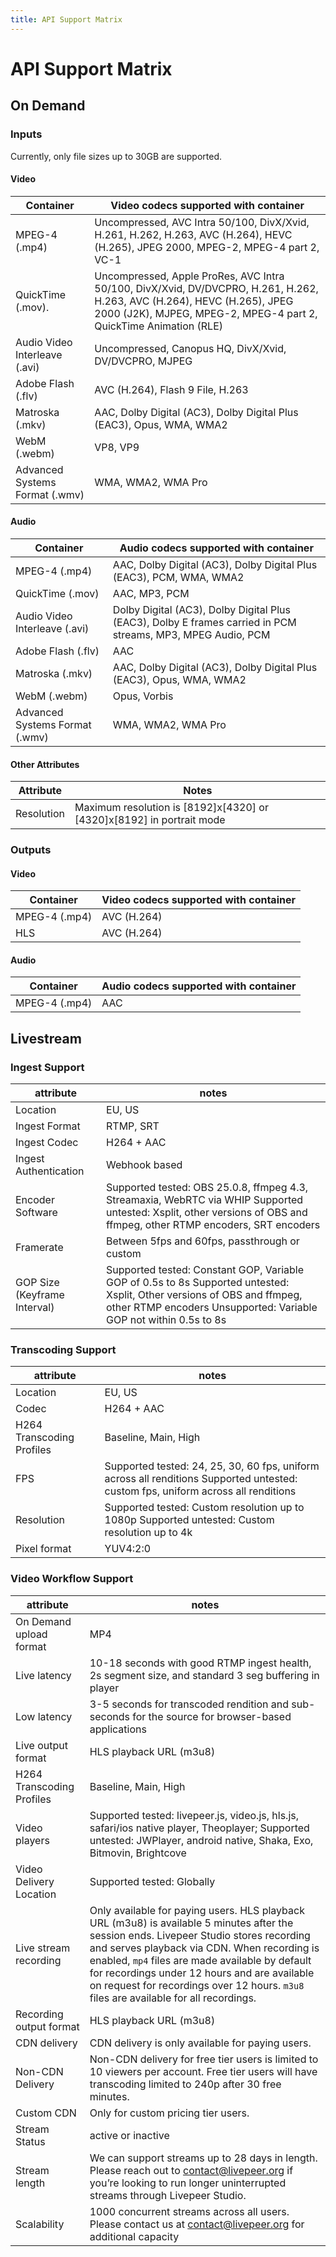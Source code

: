 ```yaml
---
title: API Support Matrix
---
```



# API Support Matrix

## On Demand

### Inputs

<Callout type="info" emoji="ℹ️">
  Currently, only file sizes up to 30GB are supported.
</Callout>

#### Video

| Container                      | Video codecs supported with container                                                                                                                                                        |
| ------------------------------ | -------------------------------------------------------------------------------------------------------------------------------------------------------------------------------------------- |
| MPEG-4 (.mp4)                  | Uncompressed, AVC Intra 50/100, DivX/Xvid, H.261, H.262, H.263, AVC (H.264), HEVC (H.265), JPEG 2000, MPEG-2, MPEG-4 part 2, VC-1                                                            |
| QuickTime (.mov).              | Uncompressed, Apple ProRes, AVC Intra 50/100, DivX/Xvid, DV/DVCPRO, H.261, H.262, H.263, AVC (H.264), HEVC (H.265), JPEG 2000 (J2K), MJPEG, MPEG-2, MPEG-4 part 2, QuickTime Animation (RLE) |
| Audio Video Interleave (.avi)  | Uncompressed, Canopus HQ, DivX/Xvid, DV/DVCPRO, MJPEG                                                                                                                                        |
| Adobe Flash (.flv)             | AVC (H.264), Flash 9 File, H.263                                                                                                                                                             |
| Matroska (.mkv)                | AAC, Dolby Digital (AC3), Dolby Digital Plus (EAC3), Opus, WMA, WMA2                                                                                                                         |
| WebM (.webm)                   | VP8, VP9                                                                                                                                                                                     |
| Advanced Systems Format (.wmv) | WMA, WMA2, WMA Pro                                                                                                                                                                           |

#### Audio

| Container                      | Audio codecs supported with container                                                                       |
| ------------------------------ | ----------------------------------------------------------------------------------------------------------- |
| MPEG-4 (.mp4)                  | AAC, Dolby Digital (AC3), Dolby Digital Plus (EAC3), PCM, WMA, WMA2                                         |
| QuickTime (.mov)               | AAC, MP3, PCM                                                                                               |
| Audio Video Interleave (.avi)  | Dolby Digital (AC3), Dolby Digital Plus (EAC3), Dolby E frames carried in PCM streams, MP3, MPEG Audio, PCM |
| Adobe Flash (.flv)             | AAC                                                                                                         |
| Matroska (.mkv)                | AAC, Dolby Digital (AC3), Dolby Digital Plus (EAC3), Opus, WMA, WMA2                                        |
| WebM (.webm)                   | Opus, Vorbis                                                                                                |
| Advanced Systems Format (.wmv) | WMA, WMA2, WMA Pro    

#### Other Attributes

| Attribute                 | Notes                                                                                                                            |
| ------------------------- | -------------------------------------------------------------------------------------------------------------------------------- |
| Resolution                | Maximum resolution is [8192]x[4320] or [4320]x[8192] in portrait mode                                                            |                                                                               

### Outputs

#### Video

| Container     | Video codecs supported with container |
| ------------- | ------------------------------------- |
| MPEG-4 (.mp4) | AVC (H.264)                           |
| HLS           | AVC (H.264)                           |

#### Audio

| Container     | Audio codecs supported with container |
| ------------- | ------------------------------------- |
| MPEG-4 (.mp4) | AAC                                   |

## Livestream

### Ingest Support

| attribute                    | notes                                                                                                                                                                                       |
| ---------------------------- | ------------------------------------------------------------------------------------------------------------------------------------------------------------------------------------------- |
| Location                     | EU, US                                                                                                                                                                                      |
| Ingest Format                | RTMP, SRT                                                                                                                                                                                   |
| Ingest Codec                 | H264 + AAC                                                                                                                                                                                  |
| Ingest Authentication        | Webhook based                                                                                                                                                                               |
| Encoder Software             | Supported tested: OBS 25.0.8, ffmpeg 4.3, Streamaxia, WebRTC via WHIP Supported untested: Xsplit, other versions of OBS and ffmpeg, other RTMP encoders, SRT encoders                  |
| Framerate                    | Between 5fps and 60fps, passthrough or custom                                                                                                                                               |
| GOP Size (Keyframe Interval) | Supported tested: Constant GOP, Variable GOP of 0.5s to 8s Supported untested: Xsplit, Other versions of OBS and ffmpeg, other RTMP encoders Unsupported: Variable GOP not within 0.5s to 8s |

### Transcoding Support

| attribute                 | notes                                                                                                                            |
| ------------------------- | -------------------------------------------------------------------------------------------------------------------------------- |
| Location                  | EU, US                                                                                                                           |
| Codec                     | H264 + AAC                                                                                                                       |
| H264 Transcoding Profiles | Baseline, Main, High                                                                                                             |
| FPS                       | Supported tested: 24, 25, 30, 60 fps, uniform across all renditions Supported untested: custom fps, uniform across all renditions |
| Resolution                | Supported tested: Custom resolution up to 1080p Supported untested: Custom resolution up to 4k                                    |
| Pixel format              | YUV4:2:0                                                                                                                         |

### Video Workflow Support

| attribute                 | notes                                                                                                                                                                                              |
| ------------------------- | -------------------------------------------------------------------------------------------------------------------------------------------------------------------------------------------------- |
| On Demand upload format   | MP4                                                                                                                                                                                                |
| Live latency              | 10-18 seconds with good RTMP ingest health, 2s segment size, and standard 3 seg buffering in player                                                                                                |
| Low latency               | 3-5 seconds for transcoded rendition and sub-seconds for the source for browser-based applications                                                                                                 |
| Live output format        | HLS playback URL (m3u8)                                                                                                                                                                            |
| H264 Transcoding Profiles | Baseline, Main, High                                                                                                                                                                               |
| Video players             | Supported tested: livepeer.js, video.js, hls.js, safari/ios native player, Theoplayer; Supported untested: JWPlayer, android native, Shaka, Exo, Bitmovin, Brightcove                              |
| Video Delivery Location   | Supported tested: Globally                                                                                                               |
| Live stream recording     | Only available for paying users. HLS playback URL (m3u8) is available 5 minutes after the session ends. Livepeer Studio stores recording and serves playback via CDN. When recording is enabled, `mp4` files are made available by default for recordings under 12 hours and are available on request for recordings over 12 hours. `m3u8` files are available for all recordings. |
| Recording output format   | HLS playback URL (m3u8)                                                                                                                                                                            |
| CDN delivery              | CDN delivery is only available for paying users.                                                                                                                                                   |
| Non-CDN Delivery          | Non-CDN delivery for free tier users is limited to 10 viewers per account. Free tier users will have transcoding limited to 240p after 30 free minutes.                                            |
| Custom CDN                | Only for custom pricing tier users.                                                                                                                                                                |
| Stream Status             | active or inactive                                                                                                                                                                                 |
| Stream length             | We can support streams up to 28 days in length. Please reach out to contact@livepeer.org if you’re looking to run longer uninterrupted streams through Livepeer Studio.                              |
| Scalability               | 1000 concurrent streams across all users. Please contact us at contact@livepeer.org for additional capacity                                                                                        |
